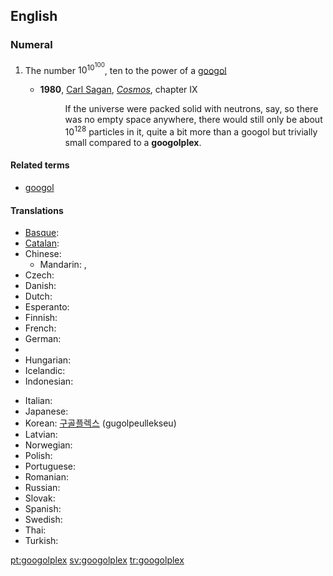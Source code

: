 ==English==
{{wikipedia}}

===Numeral===
{{infl|en|numeral|plural|googolplexes}}

# {{cardinal|lang=en}} The number <math>10^{10^{100}}</math>, ten to the power of a [[googol]]
#* '''1980''', [[w:Carl Sagan|Carl Sagan]], ''[[w:Cosmos (book)|Cosmos]]'', chapter IX
#*: If the universe were packed solid with neutrons, say, so there was no empty space anywhere, there would still only be about 10<sup>128</sup> particles in it, quite a bit more than a googol but trivially small compared to a '''googolplex'''.

====Related terms====
* [[googol]]

====Translations====
{{trans-top|ten to the power of a googol}}
* [[Basque]]: {{t-|eu|googolplex|xs=Basque}}
* [[Catalan]]: {{t-|ca|googolplex}}
* Chinese:
** Mandarin: {{t-|cmn|古戈爾普勒克斯|sc=Hani}}, {{t-|cmn|古戈尔普勒克斯|tr=gǔgēěr pǔlēikèsī|sc=Hani}}
* Czech: {{t-|cs|googolplex}}
* Danish: {{t-|da|googolplex}}
* Dutch: {{t-|nl|googolplex}}
* Esperanto: {{t|eo|gugloplekso|xs=Esperanto}}
* Finnish: {{t-|fi|googolplex}}
* French: {{t|fr|gogolplex}}
* German: {{t|de|Googolplex}}
* {{trreq|Greek}}
* Hungarian: {{t-|hu|googolplex}}
* Icelandic: {{t-|is|googolplex}}
* Indonesian: {{t-|id|googolplex|xs=Indonesian}}
{{trans-mid}}
* Italian: {{t-|it|googolplex}}
* Japanese: {{t|ja|グーゴルプレックス|tr=gūgoru-purekkusu}}
* Korean: [[구골플렉스]] (gugolpeullekseu)
* Latvian: {{t|lv|gugolplekss|xs=Latvian}}
* Norwegian: {{t-|no|googolplex}}
* Polish: {{t-|pl|googolplex}}
* Portuguese: {{t+|pt|googolplex}}
* Romanian: {{t-|ro|googolplex}}
* Russian: {{t|ru|гуголплекс}}
* Slovak: {{t-|sk|googolplex}}
* Spanish: {{t-|es|googolplex}}
* Swedish: {{t+|sv|googolplex}}
* Thai: {{t|th|กูกอลเพลกซ์|tr=googonplék}}
* Turkish: {{t+|tr|googolplex}}
{{trans-bottom}}

[[pt:googolplex]]
[[sv:googolplex]]
[[tr:googolplex]]
